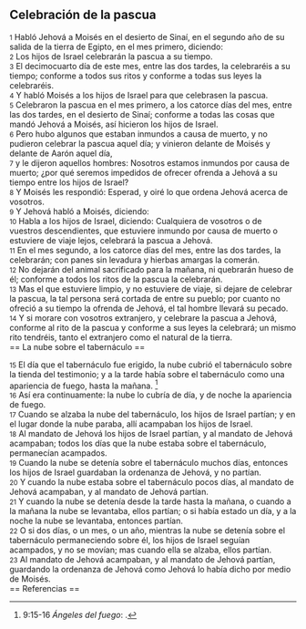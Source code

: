 == Celebración de la pascua ==

{{anchor|1}} <small>1</small> Habló Jehová a Moisés en el desierto de Sinaí, en el segundo año de su salida de la tierra de Egipto, en el mes primero, diciendo:<br>
{{anchor|2}} <small>2</small> Los hijos de Israel celebrarán la pascua a su tiempo.<br>
{{anchor|3}} <small>3</small> El decimocuarto día de este mes, entre las dos tardes, la celebraréis a su tiempo; conforme a todos sus ritos y conforme a todas sus leyes la celebraréis.<br>
{{anchor|4}} <small>4</small> Y habló Moisés a los hijos de Israel para que celebrasen la pascua.<br>
{{anchor|5}} <small>5</small> Celebraron la pascua en el mes primero, a los catorce días del mes, entre las dos tardes, en el desierto de Sinaí; conforme a todas las cosas que mandó Jehová a Moisés, así hicieron los hijos de Israel.<br>
{{anchor|6}} <small>6</small> Pero hubo algunos que estaban inmundos a causa de muerto, y no pudieron celebrar la pascua aquel día; y vinieron delante de Moisés y delante de Aarón aquel día,<br>
{{anchor|7}} <small>7</small> y le dijeron aquellos hombres: Nosotros estamos inmundos por causa de muerto; ¿por qué seremos impedidos de ofrecer ofrenda a Jehová a su tiempo entre los hijos de Israel?<br>
{{anchor|8}} <small>8</small> Y Moisés les respondió: Esperad, y oiré lo que ordena Jehová acerca de vosotros.<br>
{{anchor|9}} <small>9</small> Y Jehová habló a Moisés, diciendo:<br>
{{anchor|10}} <small>10</small> Habla a los hijos de Israel, diciendo: Cualquiera de vosotros o de vuestros descendientes, que estuviere inmundo por causa de muerto o estuviere de viaje lejos, celebrará la pascua a Jehová.<br>
{{anchor|11}} <small>11</small> En el mes segundo, a los catorce días del mes, entre las dos tardes, la celebrarán; con panes sin levadura y hierbas amargas la comerán.<br>
{{anchor|12}} <small>12</small> No dejarán del animal sacrificado para la mañana, ni quebrarán hueso de él; conforme a todos los ritos de la pascua la celebrarán.<br>
{{anchor|13}} <small>13</small> Mas el que estuviere limpio, y no estuviere de viaje, si dejare de celebrar la pascua, la tal persona será cortada de entre su pueblo; por cuanto no ofreció a su tiempo la ofrenda de Jehová, el tal hombre llevará su pecado.<br>
{{anchor|14}} <small>14</small> Y si morare con vosotros extranjero, y celebrare la pascua a Jehová, conforme al rito de la pascua y conforme a sus leyes la celebrará; un mismo rito tendréis, tanto el extranjero como el natural de la tierra.<br>
== La nube sobre el tabernáculo  ==

{{anchor|15}} <small>15</small> El día que el tabernáculo fue erigido, la nube cubrió el tabernáculo sobre la tienda del testimonio; y a la tarde había sobre el tabernáculo como una apariencia de fuego, hasta la mañana. <ref>9:15-16 ''Ángeles del fuego'': {{lib|LU|85|4|2}}.</ref><br>
{{anchor|16}} <small>16</small> Así era continuamente: la nube lo cubría de día, y de noche la apariencia de fuego.<br>
{{anchor|17}} <small>17</small> Cuando se alzaba la nube del tabernáculo, los hijos de Israel partían; y en el lugar donde la nube paraba, allí acampaban los hijos de Israel.<br>
{{anchor|18}} <small>18</small> Al mandato de Jehová los hijos de Israel partían, y al mandato de Jehová acampaban; todos los días que la nube estaba sobre el tabernáculo, permanecían acampados.<br>
{{anchor|19}} <small>19</small> Cuando la nube se detenía sobre el tabernáculo muchos días, entonces los hijos de Israel guardaban la ordenanza de Jehová, y no partían.<br>
{{anchor|20}} <small>20</small> Y cuando la nube estaba sobre el tabernáculo pocos días, al mandato de Jehová acampaban, y al mandato de Jehová partían.<br>
{{anchor|21}} <small>21</small> Y cuando la nube se detenía desde la tarde hasta la mañana, o cuando a la mañana la nube se levantaba, ellos partían; o si había estado un día, y a la noche la nube se levantaba, entonces partían.<br>
{{anchor|22}} <small>22</small> O si dos días, o un mes, o un año, mientras la nube se detenía sobre el tabernáculo permaneciendo sobre él, los hijos de Israel seguían acampados, y no se movían; mas cuando ella se alzaba, ellos partían.<br>
{{anchor|23}} <small>23</small> Al mandato de Jehová acampaban, y al mandato de Jehová partían, guardando la ordenanza de Jehová como Jehová lo había dicho por medio de Moisés.<br>
== Referencias ==

<references />
